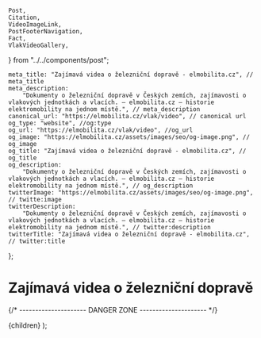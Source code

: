 	Post,
	Citation,
	VideoImageLink,
	PostFooterNavigation,
	Fact,
	VlakVideoGallery,
} from "../../components/post";


	meta_title: "Zajímavá videa o železniční dopravě - elmobilita.cz", // meta_title
	meta_description:
		"Dokumenty o železniční dopravě v Českých zemích, zajímavosti o vlakových jednotkách a vlacích. – elmobilita.cz – historie elektromobility na jednom místě.", // meta_description
	canonical_url: "https://elmobilita.cz/vlak/video", // canonical url
	og_type: "website", //og:type
	og_url: "https://elmobilita.cz/vlak/video", //og_url
	og_image: "https://elmobilita.cz/assets/images/seo/og-image.png", // og_image
	og_title: "Zajímavá videa o železniční dopravě - elmobilita.cz", // og_title
	og_description:
		"Dokumenty o železniční dopravě v Českých zemích, zajímavosti o vlakových jednotkách a vlacích. – elmobilita.cz – historie elektromobility na jednom místě.", // og_description
	twitterImage: "https://elmobilita.cz/assets/images/seo/og-image.png", // twitte:image
	twitterDescription:
		"Dokumenty o železniční dopravě v Českých zemích, zajímavosti o vlakových jednotkách a vlacích. – elmobilita.cz – historie elektromobility na jednom místě.", // twitter:description
	twitterTitle: "Zajímavá videa o železniční dopravě - elmobilita.cz", // twitter:title
};

# Zajímavá videa o železniční dopravě

<VlakVideoGallery />

<PostFooterNavigation
	hrefPrevious="/vlak/typicke-lokomotivy-na-ceske-zeleznici"
	hrefNext="/vlak/zdroje"
	next="Následující"
	previous="Předchozí"
	previousEnabled="true"
	nextEnabled="true"
/>
{/* --------------------- DANGER ZONE --------------------- */}

<DefaultLayout metaData={metaData}>
	<MDXProvider
		components={{
			h2: H2,
			h3: H3,
			h4: H4,
			h6: H5,
			h5: H6,
		}}
	>
		<Post>{children}</Post>
	</MDXProvider>
</DefaultLayout>
);
